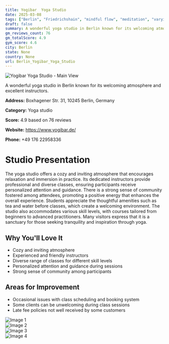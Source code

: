 ```yaml
---
title: Yogibar  Yoga Studio
date: 2025-03-08
tags: ["Berlin", "Friedrichshain", "mindful flow", "meditation", "varying levels", "welcoming", "cozy", "Berlin"]  
draft: false
summary: A wonderful yoga studio in Berlin known for its welcoming atmosphere and excellent instructors.
gm_reviews_count: 76
gm_totalScore: 4.9
gym_score: 4.6
city: Berlin
state: None
country: None
url: Berlin_Yogibar_Yoga_Studio
---
```


<div className="aspect-[16/9] relative my-8">
  <img 
    src="https://lh5.googleusercontent.com/p/AF1QipPkn3jNWygv4B0pVUMqMP41JzsLhfpxvjy_8oel=w1920-h1080-k-no"
    alt="Yogibar  Yoga Studio - Main View"
    className="object-cover absolute inset-0 w-full h-full rounded-lg"
  />
</div>

A wonderful yoga studio in Berlin known for its welcoming atmosphere and excellent instructors.

**Address:** Boxhagener Str. 31, 10245 Berlin, Germany

**Category:** Yoga studio

**Score:** 4.9 based on 76 reviews

**Website:** https://www.yogibar.de/

**Phone:** +49 176 22958336

# Studio Presentation

The yoga studio offers a cozy and inviting atmosphere that encourages relaxation and immersion in practice. Its dedicated instructors provide professional and diverse classes, ensuring participants receive personalized attention and guidance. There is a strong sense of community fostered among attendees, promoting a positive energy that enhances the overall experience. Students appreciate the thoughtful amenities such as tea and water before classes, which create a welcoming environment. The studio also accommodates various skill levels, with courses tailored from beginners to advanced practitioners. Many visitors express that it is a sanctuary for those seeking tranquility and inspiration through yoga.

## Why You'll Love It

- Cozy and inviting atmosphere
- Experienced and friendly instructors
- Diverse range of classes for different skill levels
- Personalized attention and guidance during sessions
- Strong sense of community among participants

## Areas for Improvement

- Occasional issues with class scheduling and booking system
- Some clients can be unwelcoming during class sessions
- Late fee policies not well received by some customers

<div className="grid grid-cols-1 xl:grid-cols-2 gap-4 my-8">
<div className="aspect-[4/3] relative"><img src="https://lh5.googleusercontent.com/p/AF1QipN70GU-8-Y5LKteC1zTsCGjFBZ8OPFhGzbceDdN=w1920-h1080-k-no" alt="Image 1" className="object-cover absolute inset-0 w-full h-full rounded-lg" /></div>
<div className="aspect-[4/3] relative"><img src="https://lh5.googleusercontent.com/p/AF1QipOpzap2V7pzNBsOqG_c0KrCo7BU3EOeuezokjPZ=w1920-h1080-k-no" alt="Image 2" className="object-cover absolute inset-0 w-full h-full rounded-lg" /></div>
<div className="aspect-[4/3] relative"><img src="https://lh5.googleusercontent.com/p/AF1QipPrmM9GL9oTy9m0vqRUFOh7kQz4Q4_-NKzbww6h=w1920-h1080-k-no" alt="Image 3" className="object-cover absolute inset-0 w-full h-full rounded-lg" /></div>
<div className="aspect-[4/3] relative"><img src="https://lh5.googleusercontent.com/p/AF1QipMbXf76XYFXwqncQc4RYogWBrWTWfX4HMJIC6y1=w1920-h1080-k-no" alt="Image 4" className="object-cover absolute inset-0 w-full h-full rounded-lg" /></div>
</div>